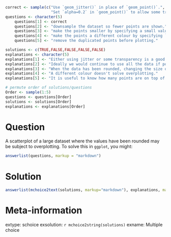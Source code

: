 
```r

correct <- sample(c("Use `geom_jitter()` in place of `geom_point()`.",
                    "Set `alpha=0.2` in `geom_point()` to allow some transparency."),1)
questions <- character(5)
    questions[1] <- correct
    questions[2] <- "downsample the dataset so fewer points are shown."
    questions[3] <- "make the points smaller by specifying a small value for `size` in `geom_point()`."
    questions[4] <- "make the points a different colour by specifying `colour` in `geom_point()`."
    questions[5] <- "remove the duplicated points before plotting."

solutions <- c(TRUE,FALSE,FALSE,FALSE,FALSE)
explanations <- character(5)
explanations[1] <- "Either using jitter or some transparency is a good idea to reduce overplotting."
explanations[2] <- "Ideally we would continue to use all the data if possible."
explanations[3] <- "When the data has been rounded, changing the size of the points plotted is often not the solution to overplotting."
explanations[4] <- "A different colour doesn't solve overplotting."
explanations[5] <- "It is useful to know how many points are on top of each other as that tells us about density."

# permute order of solutions/questions
Order <- sample(1:5)
questions <- questions[Order]
solutions <- solutions[Order]
explanations <- explanations[Order]  
```

Question
========

A scatterplot of a large dataset where the values have been rounded may be subject to overplotting. To solve this in `ggplot`, you might:

```r
answerlist(questions, markup = "markdown")
```

Solution
========

```r
answerlist(mchoice2text(solutions, markup="markdown"), explanations, markup = "markdown")
```

Meta-information
================
extype: schoice
exsolution: `r mchoice2string(solutions)`
exname: Multiple choice
